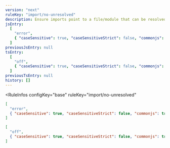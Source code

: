 ```yaml
---
version: "next"
ruleKey: "import/no-unresolved"
description: Ensure imports point to a file/module that can be resolved
jsEntry:
  [
    "error",
    { "caseSensitive": true, "caseSensitiveStrict": false, "commonjs": true },
  ]
previousJsEntry: null
tsEntry:
  [
    "off",
    { "caseSensitive": true, "caseSensitiveStrict": false, "commonjs": true },
  ]
previousTsEntry: null
history: []
---
```


<RuleInfos 
  configKey="base" 
  ruleKey="import/no-unresolved" 
>

```json
[
  "error",
  { "caseSensitive": true, "caseSensitiveStrict": false, "commonjs": true }
]
```

```json
[
  "off",
  { "caseSensitive": true, "caseSensitiveStrict": false, "commonjs": true }
]
```

</RuleInfos>

